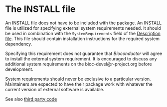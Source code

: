 # The INSTALL file {#sysdep}

An INSTALL file does not have to be included with the package. An INSTALL file
is utilized for specifying external system requirements needed. It should be
used in combination with the `SystemRequirements` field of the [Description
file](#description-sysdep). This file should contain installation instructions
for the required system dependency.

Specifying this requirement does not guarantee that _Bioconductor_ will agree to
install the external system requirement. It is encouraged to discuss any
additional system requirements on the bioc-devel@r-project.org before
development.

System requirements should never be exclusive to a particular
version. Maintainers are expected to have their package work with whatever the
current version of external software is available.

See also [third party code](#third-party-code)
